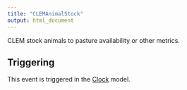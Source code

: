 ```yaml
---
title: "CLEMAnimalStock"
output: html_document
---
```



CLEM stock animals to pasture availability or other metrics.

## Triggering

This event is triggered in the [Clock](/docs/Models/Clock.qmd) model.
